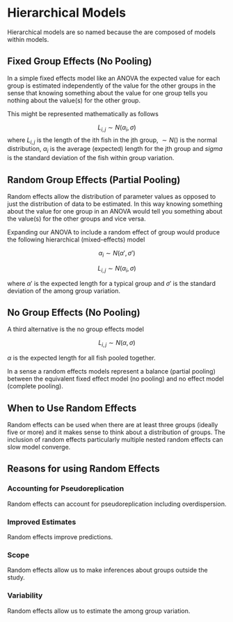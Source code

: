 # Hierarchical Models

Hierarchical models are so named because the are composed of models within models.

## Fixed Group Effects (No Pooling)

In a simple fixed effects model like an ANOVA the expected value for each group is estimated independently of the value for the other groups in the sense that knowing something about the value for one group tells you nothing about the value(s) for the other group.

This might be represented mathematically as follows

$$ L_{i,j} \sim N(\alpha_i, \sigma) $$
where $L_{i,j}$ is the length of the ith fish in the jth group, $\sim N()$ is the normal distribution, $\alpha_i$ is the average (expected) length for the jth group and $sigma$ is the standard deviation of the fish within group variation.

## Random Group Effects (Partial Pooling)

Random effects allow the distribution of parameter values as opposed to just the distribution of data to be estimated.
In this way knowing something about the value for one group in an ANOVA would tell you something about the value(s) for the other groups and vice versa.

Expanding our ANOVA to include a random effect of group would produce the following hierarchical (mixed-effects) model

$$ \alpha_i \sim N(\alpha', \sigma') $$


$$ L_{i,j} \sim N(\alpha_i, \sigma) $$

where $\alpha'$ is the expected length for a typical group and $\sigma'$ is the standard deviation of the among group variation.

## No Group Effects (No Pooling)

A third alternative is the no group effects model 

$$ L_{i,j} \sim N(\alpha, \sigma) $$

$\alpha$ is the expected length for all fish pooled together.

In a sense a random effects models represent a balance (partial pooling) between the equivalent fixed effect model (no pooling) and no effect model (complete pooling).

## When to Use Random Effects

Random effects can be used when there are at least three groups (ideally five or more) and it makes sense to think about a distribution of groups.
The inclusion of random effects particularly multiple nested random effects can slow model converge.

## Reasons for using Random Effects

### Accounting for Pseudoreplication

Random effects can account for pseudoreplication including overdispersion.

### Improved Estimates

Random effects improve predictions. 

### Scope

Random effects allow us to make inferences about groups outside the study.

### Variability

Random effects allow us to estimate the among group variation.
